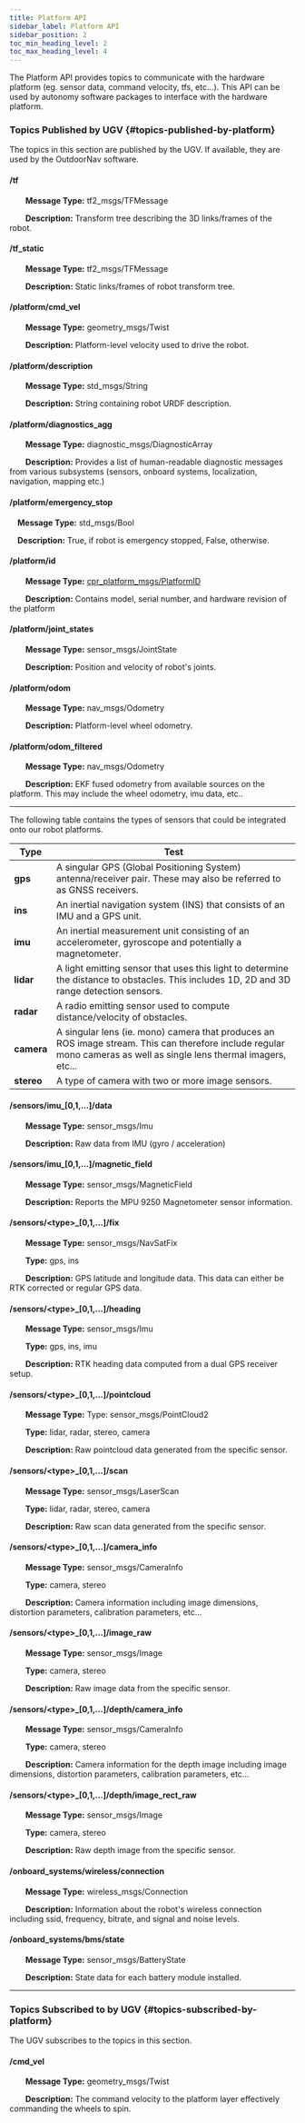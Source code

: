 ```yaml
---
title: Platform API
sidebar_label: Platform API
sidebar_position: 2
toc_min_heading_level: 2
toc_max_heading_level: 4
---
```


The Platform API provides topics to communicate with the hardware
platform (eg. sensor data, command velocity, tfs, etc\...). This API can
be used by autonomy software packages to interface with the hardware
platform.

### Topics Published by UGV {#topics-published-by-platform}

The topics in this section are published by the UGV. If available, they
are used by the OutdoorNav software.

#### /tf

&emsp;&emsp;**Message Type:** tf2_msgs/TFMessage

&emsp;&emsp;**Description:** Transform tree describing the 3D links/frames of the
robot.

#### /tf_static

&emsp;&emsp;**Message Type:** tf2_msgs/TFMessage

&emsp;&emsp;**Description:** Static links/frames of robot transform tree.

#### /platform/cmd_vel

&emsp;&emsp;**Message Type:** geometry_msgs/Twist

&emsp;&emsp;**Description:** Platform-level velocity used to drive the robot.

#### /platform/description

&emsp;&emsp;**Message Type:** std_msgs/String

&emsp;&emsp;**Description:** String containing robot URDF description.

#### /platform/diagnostics_agg

&emsp;&emsp;**Message Type:** diagnostic_msgs/DiagnosticArray

&emsp;&emsp;**Description:** Provides a list of human-readable diagnostic messages
from various subsystems (sensors, onboard systems, localization,
navigation, mapping etc.)

#### /platform/emergency_stop

&emsp;**Message Type:** std_msgs/Bool

&emsp;**Description:** True, if robot is emergency stopped, False, otherwise.

#### /platform/id

&emsp;&emsp;**Message Type:** [cpr_platform_msgs/PlatformID](definitions.mdx#msg-platform-id)

&emsp;&emsp;**Description:** Contains model, serial number, and hardware revision of
the platform

#### /platform/joint_states

&emsp;&emsp;**Message Type:** sensor_msgs/JointState

&emsp;&emsp;**Description:** Position and velocity of robot's joints.

#### /platform/odom

&emsp;&emsp;**Message Type:** nav_msgs/Odometry

&emsp;&emsp;**Description:** Platform-level wheel odometry.

#### /platform/odom_filtered

&emsp;&emsp;**Message Type:** nav_msgs/Odometry

&emsp;&emsp;**Description:** EKF fused odometry from available sources on the
platform. This may include the wheel odometry, imu data, etc..

------------------------------------------------------------------------

The following table contains the types of sensors that could be
integrated onto our robot platforms.

| Type | Test |
| ---- | ----------  |
| **gps** | A singular GPS (Global Positioning System) antenna/receiver pair. These may also be referred to as GNSS receivers. |
| **ins** | An inertial navigation system (INS) that consists of an IMU and a GPS unit. |
| **imu** | An inertial measurement unit consisting of an accelerometer, gyroscope and potentially a magnetometer. |
| **lidar** | A light emitting sensor that uses this light to determine the distance to obstacles. This includes 1D, 2D and 3D range detection sensors. |
| **radar** | A radio emitting sensor used to compute distance/velocity of obstacles. |
| **camera** | A singular lens (ie. mono) camera that produces an ROS image stream. This can therefore include regular mono cameras as well as single lens thermal imagers, etc\... |
| **stereo** | A type of camera with two or more image sensors. |

#### /sensors/imu_\[0,1,\...\]/data

&emsp;&emsp;**Message Type:** sensor_msgs/Imu

&emsp;&emsp;**Description:** Raw data from IMU (gyro / acceleration)

#### /sensors/imu_\[0,1,\...\]/magnetic_field

&emsp;&emsp;**Message Type:** sensor_msgs/MagneticField

&emsp;&emsp;**Description:** Reports the MPU 9250 Magnetometer sensor information.

#### /sensors/<type\>_\[0,1,\...\]/fix

&emsp;&emsp;**Message Type:** sensor_msgs/NavSatFix

&emsp;&emsp;**Type:** gps, ins

&emsp;&emsp;**Description:** GPS latitude and longitude data. This data can either
be RTK corrected or regular GPS data.

#### /sensors/<type\>_[0,1,\...\]/heading

&emsp;&emsp;**Message Type:** sensor_msgs/Imu

&emsp;&emsp;**Type:** gps, ins, imu

&emsp;&emsp;**Description:** RTK heading data computed from a dual GPS receiver
setup.

#### /sensors/<type\>_\[0,1,\...\]/pointcloud

&emsp;&emsp;**Message Type:** Type: sensor_msgs/PointCloud2

&emsp;&emsp;**Type:** lidar, radar, stereo, camera

&emsp;&emsp;**Description:** Raw pointcloud data generated from the specific sensor.

#### /sensors/<type\>_\[0,1,\...\]/scan

&emsp;&emsp;**Message Type:** sensor_msgs/LaserScan

&emsp;&emsp;**Type:** lidar, radar, stereo, camera

&emsp;&emsp;**Description:** Raw scan data generated from the specific sensor.

#### /sensors/<type\>_\[0,1,\...\]/camera_info

&emsp;&emsp;**Message Type:** sensor_msgs/CameraInfo

&emsp;&emsp;**Type:** camera, stereo

&emsp;&emsp;**Description:** Camera information including image dimensions,
distortion parameters, calibration parameters, etc\...

#### /sensors/<type\>_\[0,1,\...\]/image_raw

&emsp;&emsp;**Message Type:** sensor_msgs/Image

&emsp;&emsp;**Type:** camera, stereo

&emsp;&emsp;**Description:** Raw image data from the specific sensor.

#### /sensors/<type\>_\[0,1,\...\]/depth/camera_info

&emsp;&emsp;**Message Type:** sensor_msgs/CameraInfo

&emsp;&emsp;**Type:** camera, stereo

&emsp;&emsp;**Description:** Camera information for the depth image including image dimensions,
distortion parameters, calibration parameters, etc\...

#### /sensors/<type\>_\[0,1,\...\]/depth/image_rect_raw

&emsp;&emsp;**Message Type:** sensor_msgs/Image

&emsp;&emsp;**Type:** camera, stereo

&emsp;&emsp;**Description:** Raw depth image from the specific sensor.

#### /onboard_systems/wireless/connection

&emsp;&emsp;**Message Type:** wireless_msgs/Connection

&emsp;&emsp;**Description:** Information about the robot's wireless connection
including ssid, frequency, bitrate, and signal and noise levels.

#### /onboard_systems/bms/state

&emsp;&emsp;**Message Type:** sensor_msgs/BatteryState

&emsp;&emsp;**Description:** State data for each battery module installed.

------------------------------------------------------------------------

### Topics Subscribed to by UGV {#topics-subscribed-by-platform}

The UGV subscribes to the topics in this section.

#### /cmd_vel

&emsp;&emsp;**Message Type:** geometry_msgs/Twist

&emsp;&emsp;**Description:** The command velocity to the platform layer effectively
commanding the wheels to spin.